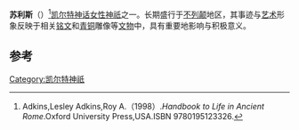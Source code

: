 {{Infobox deity|type=Irish
| image =Sulis Minerva head Bath.jpg
| caption =苏利斯的艺术形象
| name = 苏利斯

|god_of=滋养、赋予生命的母亲神}}
'''苏利斯'''（{{lang-en|Sulis}}）<ref>Adkins,Lesley Adkins,Roy A.（1998）.''Handbook to Life in Ancient Rome''.Oxford University Press,USA.ISBN 9780195123326.</ref>[[凯尔特神话|凯尔特神话]][[女性|女性]][[神祇|神祇]]之一。长期盛行于[[不列颠|不列颠]]地区，其事迹与[[艺术|艺术]]形象反映于相关[[铭文|铭文]]和[[青铜|青铜]]雕像等[[文物|文物]]中，具有重要地影响与积极意义。

== 参考 ==
{{reflist}}
{{Gaulish-Brythonic mythology}}
{{Authority control}}

[[Category:凯尔特神祇|Category:凯尔特神祇]]